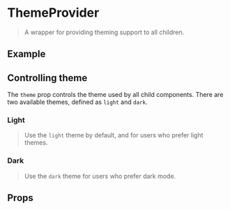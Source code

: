 

<Meta of={ThemeProviderStories} />

# ThemeProvider

> A wrapper for providing theming support to all children.

## Example

<Source dark />

## Controlling theme

The `theme` prop controls the theme used by all child components. There are two available themes, defined as `light` and `dark`.

### Light

> Use the `light` theme by default, and for users who prefer light themes.

<Canvas>
    <Story of={ThemeProviderStories.Light} />
</Canvas>

### Dark

> Use the `dark` theme for users who prefer dark mode.

<Canvas>
    <Story of={ThemeProviderStories.Dark} />
</Canvas>

## Props

<ArgsTable />
